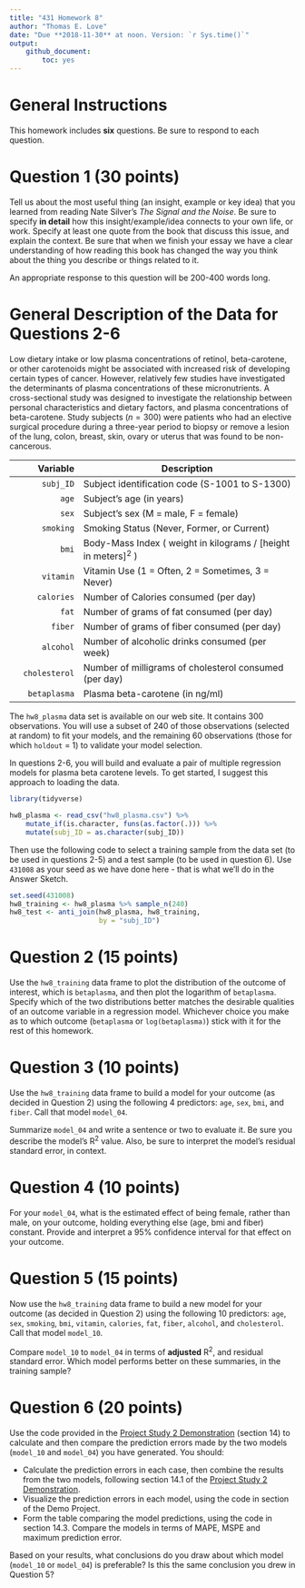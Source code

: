 ---
title: "431 Homework 8"
author: "Thomas E. Love"
date: "Due **2018-11-30** at noon. Version: `r Sys.time()`"
output:
    github_document:
        toc: yes
---

# General Instructions

This homework includes **six** questions. Be sure to respond to each question. 

# Question 1 (30 points)

Tell us about the most useful thing (an insight, example or key idea) that you learned from reading Nate Silver's *The Signal and the Noise*. Be sure to specify **in detail** how this insight/example/idea connects to your own life, or work. Specify at least one quote from the book that discuss this issue, and explain the context. Be sure that when we finish your essay we have a clear understanding of how reading this book has changed the way you think about the thing you describe or things related to it.

An appropriate response to this question will be 200-400 words long.

# General Description of the Data for Questions 2-6

Low dietary intake or low plasma concentrations of retinol, beta-carotene, or other carotenoids might be associated with increased risk of developing certain types of cancer. However, relatively few studies have investigated the determinants of plasma concentrations of these micronutrients. A cross-sectional study was designed to investigate the relationship between personal characteristics and dietary factors, and plasma concentrations of beta-carotene. Study subjects ($n = 300$) were patients who had an elective surgical procedure during a three-year period to biopsy or remove a lesion of the lung, colon, breast, skin, ovary or uterus that was found to be non-cancerous. 

Variable           | Description
-----------------: | -------------------------------------------------------
`subj_ID`  | Subject identification code (S-1001 to S-1300) 
`age` | Subject's age (in years)  
`sex` | Subject's sex (M = male, F = female) 
`smoking` | Smoking Status (Never, Former, or Current) 
`bmi` | Body-Mass Index ( weight in kilograms / [height in meters]^2^ ) 
`vitamin` | Vitamin Use (1 = Often, 2 = Sometimes, 3 = Never) 
`calories` | Number of Calories consumed (per day) 
`fat` | Number of grams of fat consumed (per day) 
`fiber` | Number of grams of fiber consumed (per day) 
`alcohol` | Number of alcoholic drinks consumed (per week) 
`cholesterol` | Number of milligrams of cholesterol consumed (per day) 
`betaplasma` | Plasma beta-carotene (in ng$/$ml) 

The `hw8_plasma` data set is available on our web site. It contains 300 observations. You will use a subset of 240 of those observations (selected at random) to fit your models, and the remaining 60 observations (those for which `holdout` = 1) to validate your model selection. 

In questions 2-6, you will build and evaluate a pair of multiple regression models for plasma beta carotene levels. To get started, I suggest this approach to loading the data.

```{r, message = FALSE}
library(tidyverse)

hw8_plasma <- read_csv("hw8_plasma.csv") %>%
    mutate_if(is.character, funs(as.factor(.))) %>%
    mutate(subj_ID = as.character(subj_ID))
```

Then use the following code to select a training sample from the data set (to be used in questions 2-5) and a test sample (to be used in question 6). Use `431008` as your seed as we have done here - that is what we'll do in the Answer Sketch.

```{r}
set.seed(431008)
hw8_training <- hw8_plasma %>% sample_n(240)
hw8_test <- anti_join(hw8_plasma, hw8_training, 
                      by = "subj_ID")
```

# Question 2 (15 points)

Use the `hw8_training` data frame to plot the distribution of the outcome of interest, which is `betaplasma`, and then plot the logarithm of `betaplasma`. Specify which of the two distributions better matches the desirable qualities of an outcome variable in a regression model. Whichever choice you make as to which outcome (`betaplasma` or `log(betaplasma)`) stick with it for the rest of this homework. 

# Question 3 (10 points)

Use the `hw8_training` data frame to build a model for your outcome (as decided in Question 2) using the following 4 predictors: `age`, `sex`, `bmi`, and `fiber`. Call that model `model_04`.

Summarize `model_04` and write a sentence or two to evaluate it. Be sure you describe the model's R^2^ value. Also, be sure to interpret the model's residual standard error, in context.

# Question 4 (10 points)

For your `model_04`, what is the estimated effect of being female, rather than male, on your outcome, holding everything else (age, bmi and fiber) constant. Provide and interpret a 95% confidence interval for that effect on your outcome.

# Question 5 (15 points)

Now use the `hw8_training` data frame to build a new model for your outcome (as decided in Question 2) using the following 10 predictors: `age`, `sex`, `smoking`, `bmi`, `vitamin`, `calories`, `fat`, `fiber`, `alcohol`, and `cholesterol`. Call that model `model_10`.

Compare `model_10` to `model_04` in terms of **adjusted** R^2^, and residual standard error. Which model performs better on these summaries, in the training sample?

# Question 6 (20 points)

Use the code provided in the [Project Study 2 Demonstration](https://github.com/THOMASELOVE/431-2018-project/tree/master/demo_study2) (section 14) to calculate and then compare the prediction errors made by the two models (`model_10` and `model_04`) you have generated. You should:

- Calculate the prediction errors in each case, then combine the results from the two models, following section 14.1 of the [Project Study 2 Demonstration](https://github.com/THOMASELOVE/431-2018-project/tree/master/demo_study2).
- Visualize the prediction errors in each model, using the code in section of the Demo Project.
- Form the table comparing the model predictions, using the code in section 14.3. Compare the models in terms of MAPE, MSPE and maximum prediction error.

Based on your results, what conclusions do you draw about which model (`model_10` or `model_04`) is preferable? Is this the same conclusion you drew in Question 5?

